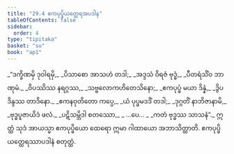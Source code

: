 ```yaml
---
title: "29.4 ဧကပုပ္ဖိယတ္ထေရအပဒါန"
tableOfContents: false
sidebar:
  order: 4
type: "tipitaka"
basket: "su"
book: "ap1"
---
```



<DynamicBreadcrumb />

<Division number="16" book="ap1" e="ch" v="20" p="271">

<Paragraph number="3308" type="verses" book="ap1">
_“ဒက္ခိဏမှိ ဒုဝါရမှိ,_  
_ပိသာစော အာသဟံ တဒါ;_  
_အဒ္ဒသံ ဝိရဇံ ဗုဒ္ဓံ,_  
_ပီတရံသိံဝ ဘာဏုမံ._  

</Paragraph>

</Division>
<Division number="17" book="ap1" e="ch" v="20" p="271">

<Paragraph number="3309" type="verses" book="ap1">
_ဝိပဿိဿ နရဂ္ဂဿ,_  
_သဗ္ဗလောကဟိတေသိနော;_  
_ဧကပုပ္ဖံ မယာ ဒိန္နံ,_  
_ဒွိပဒိန္ဒဿ တာဒိနော._  

</Paragraph>

</Division>
<Division number="18" book="ap1" e="ch" v="20" p="271">

<Paragraph number="3310" type="verses" book="ap1">
_ဧကနဝုတိတော ကပ္ပေ,_  
_ယံ ပုပ္ဖမဒဒိံ တဒါ;_  
_ဒုဂ္ဂတိံ နာဘိဇာနာမိ,_  
_ဗုဒ္ဓပူဇာယိဒံ ဖလံ._  

</Paragraph>

</Division>
<Division number="19" book="ap1" e="ch" v="20" p="272">

<Paragraph number="3311" type="verses" book="ap1">
_ပဋိသမ္ဘိဒါ စတဿော,_  
_ …ပေ… _  
_ကတံ ဗုဒ္ဓဿ သာသနံ”._  

</Paragraph>

<Paragraph number="3312" book="ap1">
ဣတ္ထံ သုဒံ အာယသ္မာ ဧကပုပ္ဖိယော ထေရော ဣမာ ဂါထာယော အဘာသိတ္ထာတိ.

</Paragraph>
</Division>

<Paragraph number="3313" type="center" book="ap1">
ဧကပုပ္ဖိယတ္ထေရဿာပဒါနံ စတုတ္ထံ.
</Paragraph>